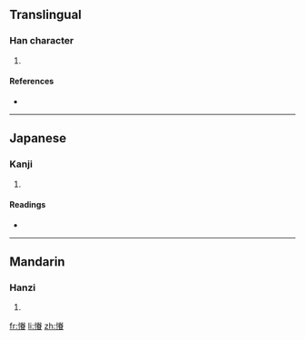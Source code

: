 ==Translingual==

===Han character===
{{Han char|rn=61|rad=心|as=11|sn=14|four=|canj=心火手山 (PFQU), X心火手山 (XPFQU)}}

# {{defn|Han|sort=心11}}

====References====
* {{Han ref|kx=0401.120|dkj=11157|dj=0741.030|hdz=42347.010|uh=617B|ud=24955}}

----

==Japanese==

===Kanji===
{{ja-kanji|grade=|rs=心11}}

# {{defn|Japanese}}

====Readings====
* {{ja-readings|on=[[けん]] (ken)|kun=[[かえりみる]] (kaerimiru)}}

----

==Mandarin==

===Hanzi===
{{cmn-hanzi|pin=[[juàn]] ([[juan4]])|wg=chüan<sup>4</sup>}}

# {{defn|Mandarin}}

[[fr:慻]]
[[li:慻]]
[[zh:慻]]